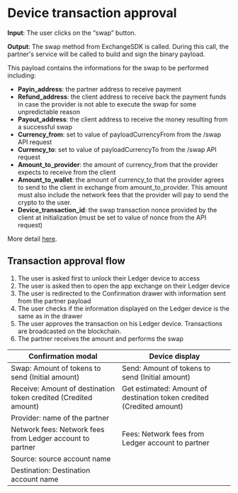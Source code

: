 # Device transaction approval 

**Input**:  The user clicks on the “swap” button. 

**Output**: The swap method from ExchangeSDK is called. During this call, the partner's service will be called to build and sign the binary payload.

This payload contains the informations for the swap to be performed including:
- **Payin_address**: the partner address to receive payment
- **Refund_address**: the client address to receive back the payment funds in case the provider is not able to execute the swap for some unpredictable reason
- **Payout_address**: the client address to receive the money resulting from a successful swap
- **Currency_from**: set to value of payloadCurrencyFrom from the /swap API request
- **Currency_to**: set to value of payloadCurrencyTo from the /swap API request
- **Amount_to_provider**: the amount of currency_from that the provider expects to receive from the client
- **Amount_to_wallet**: the amount of currency_to that the provider agrees to send to the client in exchange from amount_to_provider. This amount must also include the network fees that the provider will pay to send the crypto to the user.
- **Device_transaction_id**: the swap transaction nonce provided by the client at initialization (must be set to value of nonce from the API request)

More detail [here](../../integration/providers-endpoints/#protobuf-message-payload).


## Transaction approval flow

1. The user is asked first to unlock their Ledger device to access 
2. The user is asked then to open the app exchange on their Ledger device
3. The user is redirected to the Confirmation drawer with information sent from the partner payload
4. The user checks if the information displayed on the Ledger device is the same as in the drawer
5. The user approves the transaction on his Ledger device. Transactions are broadcasted on the  blockchain. 
6. The partner receives the amount and performs the swap


|                         Confirmation modal                      |                               Device display                          |
|-----------------------------------------------------------------|-----------------------------------------------------------------------|
|Swap: Amount of tokens to send (Initial amount)                  | Send: Amount of tokens to send (Initial amount)                       |
| Receive: Amount of destination token credited (Credited amount) | Get estimated: Amount of destination token credited (Credited amount) |
| Provider: name of the partner                                   |                                                                       |
| Network fees: Network fees from Ledger account to partner       |  Fees: Network fees from Ledger account to partner                    |
| Source: source account name                                     |                                                                       |
| Destination: Destination account name                           |                                                                       |


